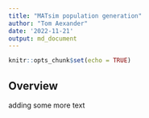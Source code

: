 ```yaml
---
title: "MATsim population generation"
author: "Tom Aexander"
date: '2022-11-21'
output: md_document
---
```


```r
knitr::opts_chunk$set(echo = TRUE)
```

## Overview

adding some more text



